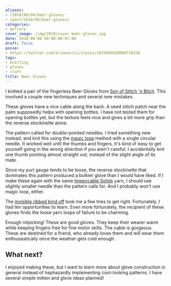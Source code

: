 ```yaml
---
aliases:
- /2018/08/04/beer-gloves/
- /post/2018/08/beer-gloves/
categories:
- gallery
cover_image: /img/2018/cover-beer-gloves.jpg
date: 2018-08-04 00:00:00-07:00
draft: false
posse:
- https://twitter.com/brianwisti/status/1025894930600718336
tags:
- knitting
- gloves
- craft
title: Beer Gloves
---
```


I knitted a pair of the fingerless Beer Gloves from [Son of Stitch 'n Bitch][]. This involved a couple new
techniques and several new mistakes.

[Son of Stitch 'n Bitch]: https://www.goodreads.com/book/show/170305.Son_of_Stitch_n_Bitch

These gloves have a nice cable along the back. A seed stitch patch near the palm supposedly helps with
opening bottles. I have not tested them for opening bottles yet, but the texture feels nice and gives a bit
more grip than the reverse stockinette alone.

The pattern called for double-pointed needles. I tried something new instead, and knit this using the [magic
loop][] method with a single circular needle. It worked well until the thumbs and fingers. It's kind of easy
to get yourself going in the wrong direction if you aren't careful. I accidentally knit one thumb pointing
almost straight out, instead of the slight angle of its mate.

[magic loop]: https://www.craftsy.com/knitting/article/demystifying-the-magic-loop/

Since my purl gauge tends to be loose, the reverse stockinette that dominates this pattern produced a bulkier
glove than I would have liked. If I make these again with the same [Impeccable Solids][] yarn, I should use
slightly smaller needle than the pattern calls for. And I probably won't use magic loop, either.

[Impeccable Solids]: https://www.ravelry.com/yarns/library/loops--threads-impeccable-solids

The [invisible ribbed bind off][] took me a few tries to get right. Fortunately, I had ten opportunities to
learn. Even more fortunately, the recipient of these gloves finds the loose yarn loops of failure to be
charming.

[invisible ribbed bind off]: https://knitfreedom.com/invisible-ribbed-bind-off/

Enough nitpicking! These are good gloves. They keep their wearer warm while keeping fingers free for fine
motor skills. The cable is gorgeous. These are destined for a friend, who already loves them and will wear
them enthusiastically once the weather gets cold enough.

## What next?

I enjoyed making these, but I want to learn more about glove construction in general instead of haphazardly
implementing cool-looking patterns. I have several simple mitten and glove ideas planned!
